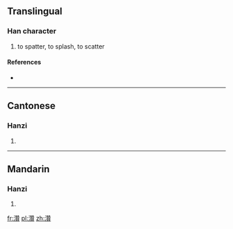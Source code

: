 ==Translingual==

===Han character===
{{Han char|rn=85|rad=水|as=19|sn=22|four=3418<sub>6</sub>|canj=水竹山金 (EHUC)}}

# to spatter, to splash, to scatter

====References====
* {{Han ref|kx=0663.130|dkj=18775|dj=1072.070|hdz=31795.050|uh=7052|ud=28754|bh=F6EB|bd=63211}}

----

==Cantonese==

===Hanzi===
{{yue-hanzi|jyut=|y=jaan3, jaan6}}

# {{defn|lang=yue|sort=水19}}

----

==Mandarin==

===Hanzi===
{{cmn-hanzi|pin=[[hàn]] ([[han4]]), [[nàn]] ([[nan4]]), [[zàn]] ([[zan4]])|wg=han<sup>4</sup>, nan<sup>4</sup>, tsan<sup>4</sup>}}

# {{defn|lang=cmn|sort=水19}}

[[fr:灒]]
[[pl:灒]]
[[zh:灒]]